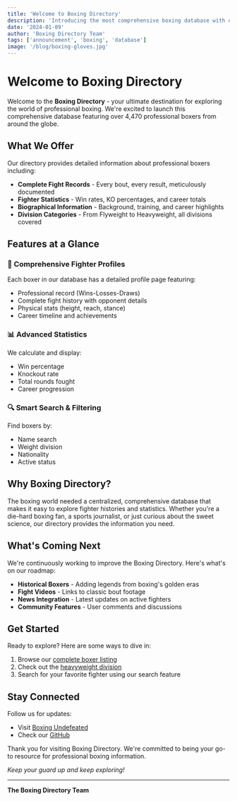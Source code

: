 ```yaml
---
title: 'Welcome to Boxing Directory'
description: 'Introducing the most comprehensive boxing database with over 4,470 professional boxers'
date: '2024-01-09'
author: 'Boxing Directory Team'
tags: ['announcement', 'boxing', 'database']
image: '/blog/boxing-gloves.jpg'
---
```


# Welcome to Boxing Directory

Welcome to the **Boxing Directory** - your ultimate destination for exploring the world of professional boxing. We're excited to launch this comprehensive database featuring over 4,470 professional boxers from around the globe.

## What We Offer

Our directory provides detailed information about professional boxers including:

- **Complete Fight Records** - Every bout, every result, meticulously documented
- **Fighter Statistics** - Win rates, KO percentages, and career totals
- **Biographical Information** - Background, training, and career highlights
- **Division Categories** - From Flyweight to Heavyweight, all divisions covered

## Features at a Glance

### 🥊 Comprehensive Fighter Profiles
Each boxer in our database has a detailed profile page featuring:
- Professional record (Wins-Losses-Draws)
- Complete fight history with opponent details
- Physical stats (height, reach, stance)
- Career timeline and achievements

### 📊 Advanced Statistics
We calculate and display:
- Win percentage
- Knockout rate
- Total rounds fought
- Career progression

### 🔍 Smart Search & Filtering
Find boxers by:
- Name search
- Weight division
- Nationality
- Active status

## Why Boxing Directory?

The boxing world needed a centralized, comprehensive database that makes it easy to explore fighter histories and statistics. Whether you're a die-hard boxing fan, a sports journalist, or just curious about the sweet science, our directory provides the information you need.

## What's Coming Next

We're continuously working to improve the Boxing Directory. Here's what's on our roadmap:

- **Historical Boxers** - Adding legends from boxing's golden eras
- **Fight Videos** - Links to classic bout footage
- **News Integration** - Latest updates on active fighters
- **Community Features** - User comments and discussions

## Get Started

Ready to explore? Here are some ways to dive in:

1. Browse our [complete boxer listing](/boxers)
2. Check out the [heavyweight division](/boxers?division=heavy)
3. Search for your favorite fighter using our search feature

## Stay Connected

Follow us for updates:
- Visit [Boxing Undefeated](https://boxingundefeated.com)
- Check our [GitHub](https://github.com/boxingundefeated)

Thank you for visiting Boxing Directory. We're committed to being your go-to resource for professional boxing information.

*Keep your guard up and keep exploring!*

---

**The Boxing Directory Team**